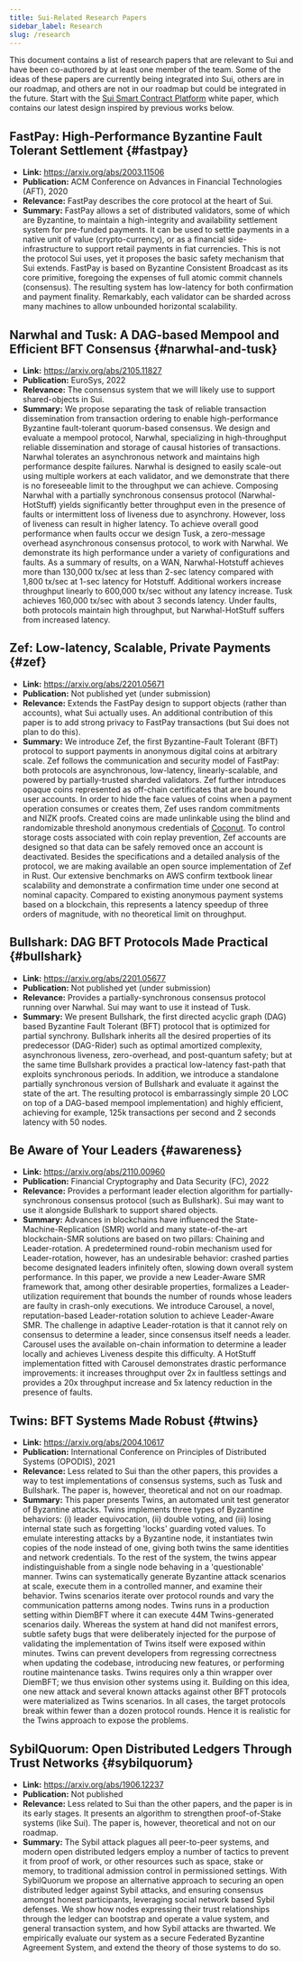 ```yaml
---
title: Sui-Related Research Papers
sidebar_label: Research
slug: /research
---
```


This document contains a list of research papers that are relevant to Sui and have been co-authored by at least one member of the team.
Some of the ideas of these papers are currently being integrated into Sui, others are in our roadmap, and others are not in our roadmap
but could be integrated in the future. Start with the [Sui Smart Contract Platform](https://github.com/MystenLabs/sui/blob/main/doc/paper/sui.pdf) white paper, which contains
our latest design inspired by previous works below.

## FastPay: High-Performance Byzantine Fault Tolerant Settlement {#fastpay}

-   **Link:** https://arxiv.org/abs/2003.11506
-   **Publication:** ACM Conference on Advances in Financial Technologies (AFT), 2020
-   **Relevance:** FastPay describes the core protocol at the heart of Sui.
-   **Summary:** FastPay allows a set of distributed validators, some of which are Byzantine, to maintain a high-integrity and availability
    settlement system for pre-funded payments. It can be used to settle payments in a native unit of value (crypto-currency), or as a financial
    side-infrastructure to support retail payments in fiat currencies. This is not the protocol Sui uses, yet it proposes the basic safety mechanism
    that Sui extends. FastPay is based on Byzantine Consistent Broadcast as its core primitive, foregoing the expenses of full atomic commit channels
    (consensus). The resulting system has low-latency for both confirmation and payment finality. Remarkably, each validator can be sharded across many
    machines to allow unbounded horizontal scalability.

## Narwhal and Tusk: A DAG-based Mempool and Efficient BFT Consensus {#narwhal-and-tusk}

-   **Link:** https://arxiv.org/abs/2105.11827
-   **Publication:** EuroSys, 2022
-   **Relevance:** The consensus system that we will likely use to support shared-objects in Sui.
-   **Summary:** We propose separating the task of reliable transaction dissemination from transaction ordering to enable high-performance Byzantine
    fault-tolerant quorum-based consensus. We design and evaluate a mempool protocol, Narwhal, specializing in high-throughput reliable dissemination
    and storage of causal histories of transactions. Narwhal tolerates an asynchronous network and maintains high performance despite failures. Narwhal
    is designed to easily scale-out using multiple workers at each validator, and we demonstrate that there is no foreseeable limit to the throughput we
    can achieve. Composing Narwhal with a partially synchronous consensus protocol (Narwhal-HotStuff) yields significantly better throughput even in the
    presence of faults or intermittent loss of liveness due to asynchrony. However, loss of liveness can result in higher latency. To achieve overall
    good performance when faults occur we design Tusk, a zero-message overhead asynchronous consensus protocol, to work with Narwhal. We demonstrate its
    high performance under a variety of configurations and faults. As a summary of results, on a WAN, Narwhal-Hotstuff achieves more than 130,000 tx/sec at
    less than 2-sec latency compared with 1,800 tx/sec at 1-sec latency for Hotstuff. Additional workers increase throughput linearly to 600,000 tx/sec
    without any latency increase. Tusk achieves 160,000 tx/sec with about 3 seconds latency. Under faults, both protocols maintain high throughput, but
    Narwhal-HotStuff suffers from increased latency.

## Zef: Low-latency, Scalable, Private Payments {#zef}

-   **Link:** https://arxiv.org/abs/2201.05671
-   **Publication:** Not published yet (under submission)
-   **Relevance:** Extends the FastPay design to support objects (rather than accounts), what Sui actually uses. An additional contribution of this paper is
    to add strong privacy to FastPay transactions (but Sui does not plan to do this).
-   **Summary:** We introduce Zef, the first Byzantine-Fault Tolerant (BFT) protocol to support payments in anonymous digital coins at arbitrary scale. Zef
    follows the communication and security model of FastPay: both protocols are asynchronous, low-latency, linearly-scalable, and powered by partially-trusted
    sharded validators. Zef further introduces opaque coins represented as off-chain certificates that are bound to user accounts. In order to hide the face
    values of coins when a payment operation consumes or creates them, Zef uses random commitments and NIZK proofs. Created coins are made unlinkable using the
    blind and randomizable threshold anonymous credentials of [Coconut](https://arxiv.org/pdf/1802.07344.pdf). To control storage costs associated with coin
    replay prevention, Zef accounts are designed so that data can be safely removed once an account is deactivated. Besides the specifications and a detailed
    analysis of the protocol, we are making available an open source implementation of Zef in Rust. Our extensive benchmarks on AWS confirm textbook linear
    scalability and demonstrate a confirmation time under one second at nominal capacity. Compared to existing anonymous payment systems based on a blockchain,
    this represents a latency speedup of three orders of magnitude, with no theoretical limit on throughput.

## Bullshark: DAG BFT Protocols Made Practical {#bullshark}

-   **Link:** https://arxiv.org/abs/2201.05677
-   **Publication:** Not published yet (under submission)
-   **Relevance:** Provides a partially-synchronous consensus protocol running over Narwhal. Sui may want to use it instead of Tusk.
-   **Summary:** We present Bullshark, the first directed acyclic graph (DAG) based Byzantine Fault Tolerant (BFT) protocol that is optimized for partial synchrony.
    Bullshark inherits all the desired properties of its predecessor (DAG-Rider) such as optimal amortized complexity, asynchronous liveness, zero-overhead,
    and post-quantum safety; but at the same time Bullshark provides a practical low-latency fast-path that exploits synchronous periods. In addition, we introduce
    a standalone partially synchronous version of Bullshark and evaluate it against the state of the art. The resulting protocol is embarrassingly simple 20 LOC
    on top of a DAG-based mempool implementation) and highly efficient, achieving for example, 125k transactions per second and 2 seconds latency with 50 nodes.

## Be Aware of Your Leaders {#awareness}

-   **Link:** https://arxiv.org/abs/2110.00960
-   **Publication:** Financial Cryptography and Data Security (FC), 2022
-   **Relevance:** Provides a performant leader election algorithm for partially-synchronous consensus protocol (such as Bullshark). Sui may want to use it
    alongside Bullshark to support shared objects.
-   **Summary:** Advances in blockchains have influenced the State-Machine-Replication (SMR) world and many state-of-the-art blockchain-SMR solutions are
    based on two pillars: Chaining and Leader-rotation. A predetermined round-robin mechanism used for Leader-rotation, however, has an undesirable behavior:
    crashed parties become designated leaders infinitely often, slowing down overall system performance. In this paper, we provide a new Leader-Aware SMR
    framework that, among other desirable properties, formalizes a Leader-utilization requirement that bounds the number of rounds whose leaders are faulty
    in crash-only executions. We introduce Carousel, a novel, reputation-based Leader-rotation solution to achieve Leader-Aware SMR. The challenge in adaptive
    Leader-rotation is that it cannot rely on consensus to determine a leader, since consensus itself needs a leader. Carousel uses the available on-chain
    information to determine a leader locally and achieves Liveness despite this difficulty. A HotStuff implementation fitted with Carousel demonstrates
    drastic performance improvements: it increases throughput over 2x in faultless settings and provides a 20x throughput increase and 5x latency reduction
    in the presence of faults.

## Twins: BFT Systems Made Robust {#twins}

-   **Link:** https://arxiv.org/abs/2004.10617
-   **Publication:** International Conference on Principles of Distributed Systems (OPODIS), 2021
-   **Relevance:** Less related to Sui than the other papers, this provides a way to test implementations of consensus systems, such as Tusk and Bullshark.
    The paper is, however, theoretical and not on our roadmap.
-   **Summary:** This paper presents Twins, an automated unit test generator of Byzantine attacks. Twins implements three types of Byzantine behaviors: (i)
    leader equivocation, (ii) double voting, and (iii) losing internal state such as forgetting 'locks' guarding voted values. To emulate interesting attacks
    by a Byzantine node, it instantiates twin copies of the node instead of one, giving both twins the same identities and network credentials. To the rest of
    the system, the twins appear indistinguishable from a single node behaving in a 'questionable' manner. Twins can systematically generate Byzantine attack
    scenarios at scale, execute them in a controlled manner, and examine their behavior. Twins scenarios iterate over protocol rounds and vary the communication
    patterns among nodes. Twins runs in a production setting within DiemBFT where it can execute 44M Twins-generated scenarios daily. Whereas the system at hand
    did not manifest errors, subtle safety bugs that were deliberately injected for the purpose of validating the implementation of Twins itself were exposed
    within minutes. Twins can prevent developers from regressing correctness when updating the codebase, introducing new features, or performing routine
    maintenance tasks. Twins requires only a thin wrapper over DiemBFT; we thus envision other systems using it. Building on this idea, one new attack and
    several known attacks against other BFT protocols were materialized as Twins scenarios. In all cases, the target protocols break within fewer than a dozen
    protocol rounds. Hence it is realistic for the Twins approach to expose the problems.

## SybilQuorum: Open Distributed Ledgers Through Trust Networks {#sybilquorum}

-   **Link:** https://arxiv.org/abs/1906.12237
-   **Publication:** Not published
-   **Relevance:** Less related to Sui than the other papers, and the paper is in its early stages. It presents an algorithm to strengthen proof-of-Stake systems (like Sui). The paper is, however, theoretical and not on our roadmap.
-   **Summary:** The Sybil attack plagues all peer-to-peer systems, and modern open distributed ledgers employ a number of tactics to prevent it from proof
    of work, or other resources such as space, stake or memory, to traditional admission control in permissioned settings. With SybilQuorum we propose an
    alternative approach to securing an open distributed ledger against Sybil attacks, and ensuring consensus amongst honest participants, leveraging social
    network based Sybil defenses. We show how nodes expressing their trust relationships through the ledger can bootstrap and operate a value system, and
    general transaction system, and how Sybil attacks are thwarted. We empirically evaluate our system as a secure Federated Byzantine Agreement System, and
    extend the theory of those systems to do so.
